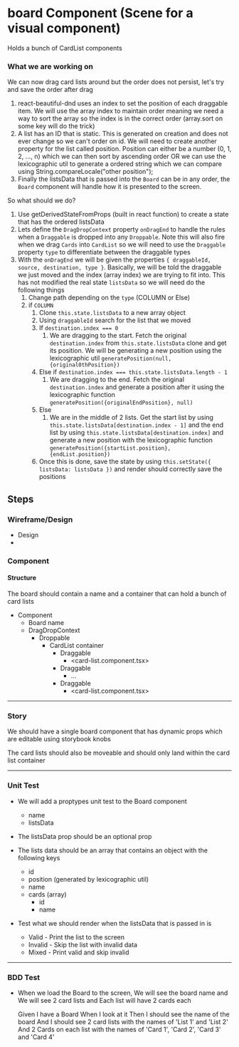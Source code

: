 # board Component (Scene for a visual component)
Holds a bunch of CardList components

### What we are working on
We can now drag card lists around but the order does not persist, let's try and save the order after drag

1. react-beautiful-dnd uses an index to set the position of each draggable item. We will use the array index to maintain order meaning we need a way to sort the array 
   so the index is in the correct order (array.sort on some key will do the trick)
2. A list has an ID that is static. This is generated on creation and does not ever change so we can't order on id. We will need to create another property for the list
   called position. Position can either be a number (0, 1, 2, ..., n) which we can then sort by ascending order OR we can use the lexicographic util to generate a ordered
   string which we can compare using String.compareLocale("other position");
3. Finally the listsData that is passed into the `Board` can be in any order, the `Board` component will handle how it is presented to the screen.

So what should we do?  

1. Use getDerivedStateFromProps (built in react function) to create a state that has the ordered listsData
2. Lets define the `DragDropContext` property `onDragEnd` to handle the rules when a `Draggable` is dropped into any `Droppable`. Note this will also fire when we drag
   `Cards` into `CardList` so we will need to use the `Draggable` property `type` to differentiate between the draggable types
3. With the `onDragEnd` we will be given the properties `{ draggableId, source, destination, type }`. Basically, we will be told the draggable we just moved and the index (array index)
   we are trying to fit into. This has not modified the real state `listsData` so we will need do the following things
    1. Change path depending on the `type` (COLUMN or Else)
    2. if `COLUMN`
        1. Clone `this.state.listsData` to a new array object
        2. Using `draggableId` search for the list that we moved
        3. If `destination.index === 0`
            1. We are dragging to the start. Fetch the original `destination.index` from `this.state.listsData` clone and get its position.
               We will be generating a new position using the lexicographic util `generatePosition(null, {original0thPosition})`
        4. Else if `destination.index === this.state.listsData.length - 1`
            1. We are dragging to the end. Fetch the original `destination.index` and generate a position after it using the
               lexicographic function `generatePosition({originalEndPosition}, null)`
        5. Else 
            1. We are in the middle of 2 lists. Get the start list by using `this.state.listsData[destination.index - 1]` and
               the end list by using `this.state.listsData[destination.index]` and generate a new position with the lexicographic
               function `generatePosition({startList.position}, {endList.position})`
        6. Once this is done, save the state by using `this.setState({ listsData: listsData })` and render should correctly save the positions

## Steps 
### Wireframe/Design 
* Design 
*  

### Component 
#### Structure
The board should contain a name and a container that can hold a bunch of card lists

* Component
    * Board name
    * DragDropContext
        * Droppable
            * CardList container
                * Draggable
                    * <card-list.component.tsx\>
                * Draggable
                    * ...
                * Draggable
                    * <card-list.component.tsx\>


***

### Story 
We should have a single board component that has dynamic props which are editable using storybook knobs

The card lists should also be moveable and should only land within the card list container

***

### Unit Test
* We will add a proptypes unit test to the Board component
    * name
    * listsData

* The listsData prop should be an optional prop

* The lists data should be an array that contains an object with the following keys
    * id
    * position (generated by lexicographic util)
    * name
    * cards (array)
        * id
        * name

* Test what we should render when the listsData that is passed in is
    * Valid - Print the list to the screen
    * Invalid - Skip the list with invalid data
    * Mixed - Print valid and skip invalid
    

***

### BDD Test 
* When we load the Board to the screen,
We will see the board name and
We will see 2 card lists and
Each list will have 2 cards each

    Given I have a Board
    When I look at it
    Then I should see the name of the board
    And I should see 2 card lists with the names of 'List 1' and 'List 2'
    And 2 Cards on each list with the names of 'Card 1', 'Card 2', 'Card 3' and 'Card 4'
